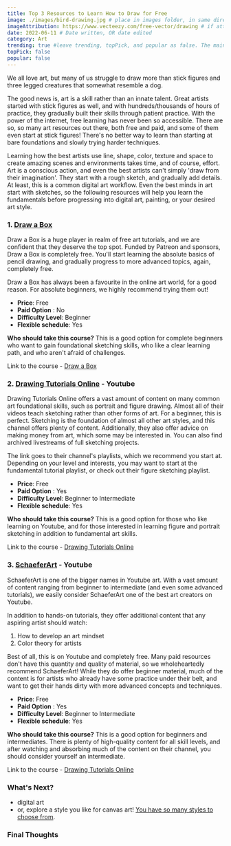 ```yaml
---
title: Top 3 Resources to Learn How to Draw for Free
image: ./images/bird-drawing.jpg # place in images folder, in same directory
imageAttribution: https://www.vecteezy.com/free-vector/drawing # if attribution needed, put link to source
date: 2022-06-11 # Date written, OR date edited
category: Art
trending: true #leave trending, topPick, and popular as false. The maintainers typically decide this :)
topPick: false
popular: false
---
```


We all love art, but many of us struggle to draw more than stick figures and three legged creatures that somewhat resemble a dog.

The good news is, art is a skill rather than an innate talent. Great artists started with stick figures as well, and with hundreds/thousands of hours of practice, they gradually built their skills through patient practice. <!--truncate-->With the power of the internet, free learning has never been so accessible. There are so, so many art resources out there, both free and paid, and some of them even start at stick figures! There's no better way to learn than starting at bare foundations and slowly trying harder techniques.

Learning how the best artists use line, shape, color, texture and space to create amazing scenes and environments takes time, and of course, effort. Art is a conscious action, and even the best artists can't simply 'draw from their imagination'. They start with a rough sketch, and gradually add details. At least, this is a common digital art workflow. Even the best minds in art start with sketches, so the following resources will help you learn the fundamentals before progressing into digital art, painting, or your desired art style.

### 1. [Draw a Box](https://drawabox.com/)

Draw a Box is a huge player in realm of free art tutorials, and we are confident that they deserve the top spot. Funded by Patreon and sponsors, Draw a Box is completely free. You'll start learning the absolute basics of pencil drawing, and gradually progress to more advanced topics, again, completely free.

Draw a Box has always been a favourite in the online art world, for a good reason. For absolute beginners, we highly recommend trying them out!

- **Price**: Free
- **Paid Option** : No
- **Difficulty Level**: Beginner
- **Flexible schedule**: Yes

**Who should take this course?** This is a good option for complete beginners who want to gain foundational sketching skills, who like a clear learning path, and who aren't afraid of challenges.

Link to the course - [Draw a Box](https://drawabox.com/)

### 2. [Drawing Tutorials Online](https://www.youtube.com/c/DrawingTutorialsOnline/playlists) - Youtube

Drawing Tutorials Online offers a vast amount of content on many common art foundational skills, such as portrait and figure drawing. Almost all of their videos teach sketching rather than other forms of art. For a beginner, this is perfect. Sketching is the foundation of almost all other art styles, and this channel offers plenty of content. Additionally, they also offer advice on making money from art, which some may be interested in. You can also find archived livestreams of full sketching projects.

The link goes to their channel's playlists, which we recommend you start at. Depending on your level and interests, you may want to start at the fundamental tutorial playlist, or check out their figure sketching playlist.

- **Price**: Free
- **Paid Option** : Yes
- **Difficulty Level**: Beginner to Intermediate
- **Flexible schedule**: Yes

**Who should take this course?** This is a good option for those who like learning on Youtube, and for those interested in learning figure and portrait sketching in addition to fundamental art skills.

Link to the course - [Drawing Tutorials Online](https://www.youtube.com/c/DrawingTutorialsOnline/playlists)

### 3. [SchaeferArt](https://www.youtube.com/c/SchaeferArt) - Youtube

SchaeferArt is one of the bigger names in Youtube art. With a vast amount of content ranging from beginner to intermediate (and even some advanced tutorials), we easily consider SchaeferArt one of the best art creators on Youtube.

In addition to hands-on tutorials, they offer additional content that any aspiring artist should watch:

1. How to develop an art mindset
2. Color theory for artists

Best of all, this is on Youtube and completely free. Many paid resources don't have this quantity and quality of material, so we wholeheartedly recommend SchaeferArt! While they do offer beginner material, much of the content is for artists who already have some practice under their belt, and want to get their hands dirty with more advanced concepts and techniques.

- **Price**: Free
- **Paid Option** : Yes
- **Difficulty Level**: Beginner to Intermediate
- **Flexible schedule**: Yes

**Who should take this course?** This is a good option for beginners and intermediates. There is plenty of high-quality content for all skill levels, and after watching and absorbing much of the content on their channel, you should consider yourself an intermediate.

Link to the course - [Drawing Tutorials Online](https://www.youtube.com/c/DrawingTutorialsOnline/playlists)

### What's Next?

- digital art
- or, explore a style you like for canvas art! [You have so many styles to choose from](https://en.wikipedia.org/wiki/List_of_art_movements).

### Final Thoughts


